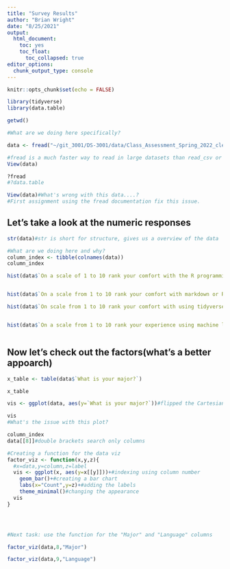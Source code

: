 ```yaml
---
title: "Survey Results"
author: "Brian Wright"
date: "8/25/2021"
output: 
  html_document: 
    toc: yes
    toc_float:
      toc_collapsed: true
editor_options: 
  chunk_output_type: console
---
```


```r
knitr::opts_chunk$set(echo = FALSE)
```

```r
library(tidyverse)
library(data.table)

getwd()
```

```r

#What are we doing here specifically? 

data <- fread("~/git_3001/DS-3001/data/Class_Assessment_Spring_2022_clean.csv", skip =1)

#fread is a much faster way to read in large datasets than read_csv or read.csv, its a function in the data.table package. You don't have to use fread, just presenting the option. I use read_csv throughout the class. 
View(data)

?fread
#?data.table

View(data)#What's wrong with this data....? 
#First assignment using the fread documentation fix this issue. 
```

## Let's take a look at the numeric responses 
```r
str(data)#str is short for structure, gives us a overview of the data

#What are we doing here and why? 
column_index <- tibble(colnames(data))
column_index

hist(data$`On a scale of 1 to 10 rank your comfort with the R programming language, generally`, main = "R Programming")


hist(data$`On a scale from 1 to 10 rank your comfort with markdown or Rmarkdown generally.`, main = "Markdown")

hist(data$`On scale from 1 to 10 rank your comfort with using tidyverse packages`, main = "Tidyverse")


hist(data$`On a scale from 1 to 10 rank your experience using machine learning models.`, main = "Machine Learning")



```

## Now let's check out the factors(what's a better appoarch) 
```r
x_table <- table(data$`What is your major?`)

x_table

vis <- ggplot(data, aes(y=`What is your major?`))#flipped the Cartesian coordinates for better viewing

vis
#What's the issue with this plot? 

column_index
data[[8]]#double brackets search only columns

#Creating a function for the data viz
factor_viz <- function(x,y,z){
  #x=data,y=column,z=label
  vis <- ggplot(x, aes(y=x[[y]]))+#indexing using column number
    geom_bar()+#creating a bar chart
    labs(x="Count",y=z)+#adding the labels
    theme_minimal()#changing the appearance
  vis
}




#Next task: use the function for the "Major" and "Language" columns
```








































































































































































































































```r
factor_viz(data,8,"Major")

factor_viz(data,9,"Language")
```

